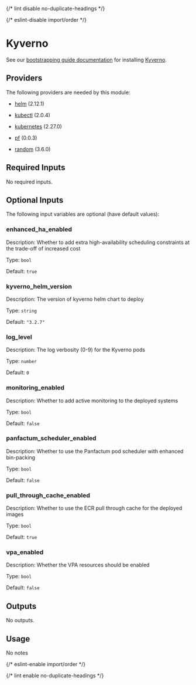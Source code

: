 
{/* lint disable no-duplicate-headings */}

{/* eslint-disable import/order */}

<ModuleHeader name="kube_kyverno" sourceHref="https://github.com/Panfactum/stack/tree/__PANFACTUM_VERSION_MAIN__/packages/infrastructure/kube_kyverno" status="stable" type="direct" />

# Kyverno

See our [bootstrapping guide documentation](/docs/main/guides/bootstrapping/policy-controller) for installing [Kyverno](https://kyverno.io/docs/introduction/).

## Providers

The following providers are needed by this module:

* [helm](https://registry.terraform.io/providers/hashicorp/helm/2.12.1/docs) (2.12.1)

* [kubectl](https://registry.terraform.io/providers/alekc/kubectl/2.0.4/docs) (2.0.4)

* [kubernetes](https://registry.terraform.io/providers/hashicorp/kubernetes/2.27.0/docs) (2.27.0)

* [pf](https://registry.terraform.io/providers/panfactum/pf/0.0.3/docs) (0.0.3)

* [random](https://registry.terraform.io/providers/hashicorp/random/3.6.0/docs) (3.6.0)

## Required Inputs

No required inputs.

## Optional Inputs

The following input variables are optional (have default values):

### enhanced\_ha\_enabled

Description: Whether to add extra high-availability scheduling constraints at the trade-off of increased cost

Type: `bool`

Default: `true`

### kyverno\_helm\_version

Description: The version of kyverno helm chart to deploy

Type: `string`

Default: `"3.2.7"`

### log\_level

Description: The log verbosity (0-9) for the Kyverno pods

Type: `number`

Default: `0`

### monitoring\_enabled

Description: Whether to add active monitoring to the deployed systems

Type: `bool`

Default: `false`

### panfactum\_scheduler\_enabled

Description: Whether to use the Panfactum pod scheduler with enhanced bin-packing

Type: `bool`

Default: `false`

### pull\_through\_cache\_enabled

Description: Whether to use the ECR pull through cache for the deployed images

Type: `bool`

Default: `true`

### vpa\_enabled

Description: Whether the VPA resources should be enabled

Type: `bool`

Default: `false`

## Outputs

No outputs.

## Usage

No notes

{/* eslint-enable import/order */}

{/* lint enable no-duplicate-headings */}
